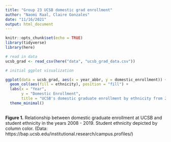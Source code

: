 ```yaml
---
title: "Group 23 UCSB domestic grad enrollment"
author: "Naomi Raal, Claire Gonzales"
date: "11/16/2021"
output: html_document
---
```


```r
knitr::opts_chunk$set(echo = TRUE)
library(tidyverse)
library(here)
```


```r
# read in data
ucsb_grad <- read_csv(here("data", "ucsb_grad_data.csv"))
```

```r
# initial ggplot visualization

ggplot(data = ucsb_grad, aes(x = year_abbr, y = domestic_enrollment)) +
  geom_col(aes(fill = ethnicity), position = "fill") +
  labs(x = "Year",
       y = "Domestic Enrollment",
       title = "UCSB's domestic graduate enrollment by ethnicity from 2008 - 2019") +
  theme_minimal()
           
```

**Figure 1.** Relationship between domestic graduate enrollment at UCSB and student ethnicity in the years 2008 - 2019. Student ethnicity depicted by column color. (Data: https://bap.ucsb.edu/institutional.research/campus.profiles/)


